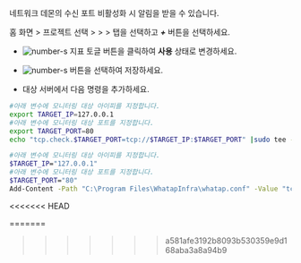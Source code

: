 네트워크 데몬의 수신 포트 비활성화 시 알림을 받을 수 있습니다.

홈 화면 &gt; 프로젝트 선택 &gt; <Cmdname sid="side_event" className="uitext" /> &gt; <Cmdname sid="side_eventSetting" className="uitext" /> &gt; <Cmdname sid="server" className="uitext" /> 탭을 선택하고 ***+*** <Cmdname sid="add_alert_setting" className="uitext" /> 버튼을 선택하세요.

<ImgLang img='server-adf-tcp-port.png' desc='TCP 포트'/>

* ![number-s](/img/number-01.png) <Cmdname sid="port" className="uitext" /> 지표 토글 버튼을 클릭하여 **사용** 상태로 변경하세요.

* ![number-s](/img/number-02.png) <Cmdname sid="save" className="uitext" /> 버튼을 선택하여 저장하세요.

* 대상 서버에서 다음 명령을 추가하세요. 

<Tabs groupId='server-user-script'>
<TabItem value="lxs" label="Linux Shell">

  ```bash title=SH
  #아래 변수에 모니터링 대상 아이피를 지정합니다.
  export TARGET_IP=127.0.0.1
  #아래 변수에 모니터링 대상 포트를 지정합니다.
  export TARGET_PORT=80
  echo "tcp.check.$TARGET_PORT=tcp://$TARGET_IP:$TARGET_PORT" |sudo tee -a /usr/whatap/infra/conf/whatap.conf
  ```

</TabItem>
<TabItem value="wps" label="Windows Powershell">

  ```bash title=SH
  #아래 변수에 모니터링 대상 아이피를 지정합니다.
  $TARGET_IP="127.0.0.1"
  #아래 변수에 모니터링 대상 포트를 지정합니다.
  $TARGET_PORT="80"
  Add-Content -Path "C:\Program Files\WhatapInfra\whatap.conf" -Value "tcp.check.${TARGET_PORT}=tcp://${TARGET_IP}:${TARGET_PORT}"
  ```

</TabItem>
<<<<<<< HEAD

=======
>>>>>>> a581afe3192b8093b530359e9d168aba3a8a94b9
</Tabs>


<TcpMulti /> 